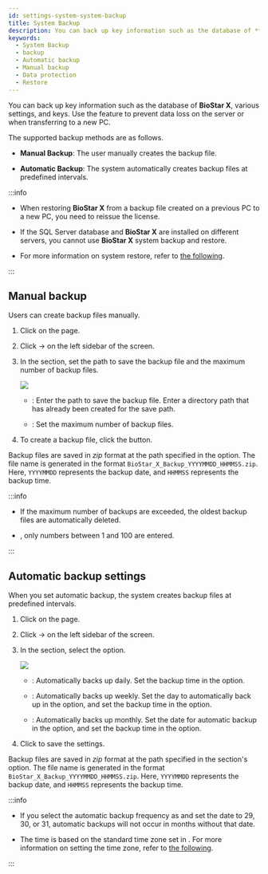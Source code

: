 ```yaml
---
id: settings-system-system-backup
title: System Backup
description: You can back up key information such as the database of **BioStar X**, various settings, and keys using the system backup menu.
keywords:
  - System Backup
  - backup
  - Automatic backup
  - Manual backup
  - Data protection
  - Restore
---
```


You can back up key information such as the database of **BioStar X**, various settings, and keys. Use the <Cmd sid="common.backup" product='2' /> feature to prevent data loss on the server or when transferring to a new PC.

The supported backup methods are as follows.

* **Manual Backup**: The user manually creates the backup file.

* **Automatic Backup**: The system automatically creates backup files at predefined intervals.

:::info

* When restoring **BioStar X** from a backup file created on a previous PC to a new PC, you need to reissue the license.

* If the SQL Server database and **BioStar X** are installed on different servers, you cannot use **BioStar X** system backup and restore.

* For more information on system restore, refer to [the following](settings-system-system-restore).

:::

## Manual backup

Users can create backup files manually.

1. Click <Cmd sid='shell.header.setting' /> on the <Cmd sid='shell.header.launcher' /> page.

2. Click <Cmd sid='setting.menu.system.root' /> → <Cmd sid="common.backup" product='2' /> on the left sidebar of the screen.

3. In the <Cmd sid='common.backup.general' product='2' /> section, set the path to save the backup file and the maximum number of backup files.

   <Image src='/img/biostarx-settings-system-system-backup-general.png' className='none' />

   * <Cmd sid='backup.filePath' product='2' />: Enter the path to save the backup file. Enter a directory path that has already been created for the save path.

   * <Cmd sid='backup.numberFileToKeep' product='2' />: Set the maximum number of backup files.

4. To create a backup file, click the <Cmd sid="backup.backupNow" product='2' /> button.

Backup files are saved in *zip* format at the path specified in the <Cmd sid='backup.filePath' product='2' /> option. The file name is generated in the format `BioStar_X_Backup_YYYYMMDD_HHMMSS.zip`. Here, `YYYYMMDD` represents the backup date, and `HHMMSS` represents the backup time.

:::info

* If the maximum number of backups are exceeded, the oldest backup files are automatically deleted.

* <Cmd sid="backup.numberFileToKeep" product='2' />, only numbers between 1 and 100 are entered.

:::

## Automatic backup settings

When you set automatic backup, the system creates backup files at predefined intervals.

1. Click <Cmd sid='shell.header.setting' /> on the <Cmd sid='shell.header.launcher' /> page.

2. Click <Cmd sid='setting.menu.system.root' /> → <Cmd sid="common.backup" product='2' /> on the left sidebar of the screen.

3. In the <Cmd sid='common.backup.autoBackup' product='2' /> section, select the <Cmd sid='common.backup.frequency' product='2' /> option.

   <Image src='/img/biostarx-settings-system-system-backup-automatic.png' className='none' />

   * <Cmd sid="backup.daily" product='2' />: Automatically backs up daily. Set the backup time in the <Cmd sid='backup.time' product='2' /> option.

   * <Cmd sid="backup.weekly" product='2' />: Automatically backs up weekly. Set the day to automatically back up in the <Cmd sid='backup.day' product='2' /> option, and set the backup time in the <Cmd sid='backup.time' product='2' /> option.

   * <Cmd sid="backup.monthly" product='2' />: Automatically backs up monthly. Set the date for automatic backup in the <Cmd sid='backup.date' product='2' /> option, and set the backup time in the <Cmd sid='backup.time' product='2' /> option.

4. Click <Cmd sid="button.apply" product='2' /> to save the settings.

Backup files are saved in *zip* format at the path specified in the <Cmd sid='common.backup.general' product='2' /> section's <Cmd sid='backup.filePath' product='2' /> option. The file name is generated in the format `BioStar_X_Backup_YYYYMMDD_HHMMSS.zip`. Here, `YYYYMMDD` represents the backup date, and `HHMMSS` represents the backup time.

:::info

* If you select the automatic backup frequency as <Cmd sid="backup.monthly" product='2' /> and set the date to 29, 30, or 31, automatic backups will not occur in months without that date.

* The time is based on the standard time zone set in <Cmd sid='setting.menu.preferences.root' />. For more information on setting the time zone, refer to [the following](settings-preferences#language-timezone).

:::
